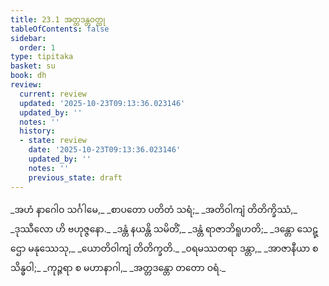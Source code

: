 ```yaml
---
title: 23.1 အတ္တဒန္တဝတ္ထု
tableOfContents: false
sidebar:
  order: 1
type: tipitaka
basket: su
book: dh
review:
  current: review
  updated: '2025-10-23T09:13:36.023146'
  updated_by: ''
  notes: ''
  history:
  - state: review
    date: '2025-10-23T09:13:36.023146'
    updated_by: ''
    notes: ''
    previous_state: draft
---
```



<ReviewStatus review={frontmatter.review} showDetails={true} />

<HypothesisAnnotation frontmatter={frontmatter} />

<DynamicBreadcrumb />

<Division number="320" book="dh" e="ch" v="18" p="59">

<Paragraph number="345" type="verses" book="dh">
_အဟံ နာဂေါဝ သင်္ဂါမေ,_  
_စာပတော ပတိတံ သရံ;_  
_အတိဝါကျံ တိတိက္ခိဿံ,_  
_ဒုဿီလော ဟိ ဗဟုဇ္ဇနော._  

</Paragraph>

</Division>
<Division number="321" book="dh" e="ch" v="18" p="59">

<Paragraph number="346" type="verses" book="dh">
_ဒန္တံ နယန္တိ သမိတိံ,_  
_ဒန္တံ ရာဇာဘိရူဟတိ;_  
_ဒန္တော သေဋ္ဌော မနုဿေသု,_  
_ယောတိဝါကျံ တိတိက္ခတိ._  

</Paragraph>

</Division>
<Division number="322" book="dh" e="ch" v="18" p="59">

<Paragraph number="347" type="verses" book="dh">
_ဝရမဿတရာ ဒန္တာ,_  
_အာဇာနီယာ စ သိန္ဓဝါ;_  
_ကုဉ္ဇရာ စ မဟာနာဂါ,_  
_အတ္တဒန္တော တတော ဝရံ._
</Paragraph>
</Division>